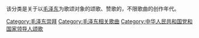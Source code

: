 该分类是关于以[[毛泽东|毛泽东]]为歌颂对象的颂歌、赞歌的，不限歌曲的创作年代。

[[Category:毛泽东崇拜|Category:毛泽东崇拜]]
[[Category:毛泽东相关歌曲|Category:毛泽东相关歌曲]]
[[Category:中华人民共和国党和国家领导人颂歌|Category:中华人民共和国党和国家领导人颂歌]]